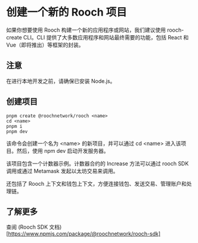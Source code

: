 # 创建一个新的 Rooch 项目

如果你想要使用 Rooch 构建一个新的应用程序或网站，我们建议使用 rooch-create CLI。CLI 提供了大多数应用程序和网站最终需要的功能，包括 React 和 Vue（即将推出）等框架的封装。

## 注意

在进行本地开发之前，请确保已安装 Node.js。

## 创建项目

```shell
pnpm create @roochnetwork/rooch <name>
cd <name>
pnpm i
pnpm dev
```

该命令会创建一个名为 &lt;name&gt; 的新项目，并可以通过 cd &lt;name&gt; 进入该项目。然后，使用 npm dev 启动开发服务器。

该项目包含一个计数器示例。计数器合约的 Increase 方法可以通过 rooch SDK 调用或通过 Metamask 发起以太坊交易来调用。

还包括了 Rooch 上下文和钱包上下文，方便连接钱包、发送交易、管理账户和处理链。

## 了解更多

查阅 (Rooch SDK 文档) [https://www.npmjs.com/package/@roochnetwork/rooch-sdk]
